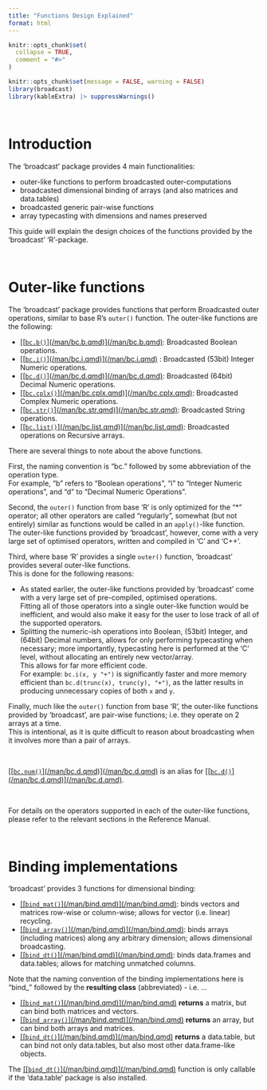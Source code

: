 ```yaml
---
title: "Functions Design Explained"
format: html
---
```


```r
knitr::opts_chunk$set(
  collapse = TRUE,
  comment = "#>"
)
```

```r
knitr::opts_chunk$set(message = FALSE, warning = FALSE)
library(broadcast)
library(kableExtra) |> suppressWarnings()
```


&nbsp;

# Introduction

The 'broadcast' package provides 4 main functionalities:

 - outer-like functions to perform broadcasted outer-computations
 - broadcasted dimensional binding of arrays (and also matrices and data.tables)
 - broadcasted generic pair-wise functions
 - array typecasting with dimensions and names preserved
 
This guide will explain the design choices of the functions provided by the 'broadcast' 'R'-package.


&nbsp;

# Outer-like functions


The 'broadcast' package provides functions that perform Broadcasted outer operations,
similar to base R's `outer()` function.
The outer-like functions are the following:

 - [[[`bc.b()`](/man/bc.b.qmd)](/man/bc.b.qmd)](/man/bc.b.qmd): Broadcasted Boolean operations.
 - [[[`bc.i()`](/man/bc.i.qmd)](/man/bc.i.qmd)](/man/bc.i.qmd) : Broadcasted (53bit) Integer Numeric operations.
 - [[[`bc.d()`](/man/bc.d.qmd)](/man/bc.d.qmd)](/man/bc.d.qmd): Broadcasted (64bit) Decimal Numeric operations.
 - [[[`bc.cplx()`](/man/bc.cplx.qmd)](/man/bc.cplx.qmd)](/man/bc.cplx.qmd): Broadcasted Complex Numeric operations.
 - [[[`bc.str()`](/man/bc.str.qmd)](/man/bc.str.qmd)](/man/bc.str.qmd): Broadcasted String operations.
 - [[[`bc.list()`](/man/bc.list.qmd)](/man/bc.list.qmd)](/man/bc.list.qmd): Broadcasted operations on Recursive arrays.
 
 

There are several things to note about the above functions.

First, the naming convention is "bc." followed by some abbreviation of the operation type.  
For example, "b" refers to "Boolean operations", "i" to "Integer Numeric operations", and "d" to "Decimal Numeric Operations".

Second, the `outer()` function from base 'R' is only optimized for the "*" operator; all other operators are called "regularly", somewhat (but not entirely) similar as functions would be called in an `apply()`-like function.  
The outer-like functions provided by 'broadcast', however, come with a very large set of optimised operators, written and compiled in 'C' and 'C++'.

Third, where base 'R' provides a single `outer()` function, 'broadcast' provides several outer-like functions.  
This is done for the following reasons:

 - As stated earlier, the outer-like functions provided by 'broadcast' come with a very large set of pre-compiled, optimised operations.  
 Fitting all of those operators into a single outer-like function would be inefficient, and would also make it easy for the user to lose track of all of the supported operators.
 - Splitting the numeric-ish operations into Boolean, (53bit) Integer, and (64bit) Decimal numbers, allows for only performing typecasting when necessary; more importantly, typecasting here is performed at the 'C' level, without allocating an entirely new vector/array.  
 This allows for far more efficient code.  
 For example: `bc.i(x, y "+")` is significantly faster and more memory efficient than `bc.d(trunc(x), trunc(y), "+")`, as the latter results in producing unnecessary copies of both `x` and `y`.

Finally, much like the `outer()` function from base 'R', the outer-like functions provided by 'broadcast', are pair-wise functions; i.e. they operate on 2 arrays at a time.  
This is intentional, as it is quite difficult to reason about broadcasting when it involves more than a pair of arrays.

&nbsp;

::: {.callout-note}

 [[[`bc.num()`](/man/bc.d.qmd)](/man/bc.d.qmd)](/man/bc.d.qmd) is an alias for [[[`bc.d()`](/man/bc.d.qmd)](/man/bc.d.qmd)](/man/bc.d.qmd).

:::

&nbsp;

For details on the operators supported in each of the outer-like functions, please refer to the relevant sections in the Reference Manual.

  
 
&nbsp;

# Binding implementations

'broadcast' provides 3 functions for dimensional binding:

 - [[[`bind_mat()`](/man/bind.qmd)](/man/bind.qmd)](/man/bind.qmd): binds vectors and matrices row-wise or column-wise; allows for vector (i.e. linear) recycling.
 - [[[`bind_array()`](/man/bind.qmd)](/man/bind.qmd)](/man/bind.qmd): binds arrays (including matrices) along any arbitrary dimension; allows dimensional broadcasting.
 - [[[`bind_dt()`](/man/bind.qmd)](/man/bind.qmd)](/man/bind.qmd): binds data.frames and data.tables; allows for matching unmatched columns.
 
Note that the naming convention of the binding implementations here is
"bind_" followed by the **resulting class** (abbreviated) - i.e. ...

 - [[[`bind_mat()`](/man/bind.qmd)](/man/bind.qmd)](/man/bind.qmd) **returns** a matrix, but can bind both matrices and vectors.
 - [[[`bind_array()`](/man/bind.qmd)](/man/bind.qmd)](/man/bind.qmd) **returns** an array, but can bind both arrays and matrices.
 - [[[`bind_dt()`](/man/bind.qmd)](/man/bind.qmd)](/man/bind.qmd) **returns** a data.table, but can bind not only data.tables, but also most other data.frame-like objects.



::: {.callout-note}

The [[[`bind_dt()`](/man/bind.qmd)](/man/bind.qmd)](/man/bind.qmd) function is only callable if the 'data.table' package is also installed.

:::

&nbsp;



&nbsp;
&nbsp;

